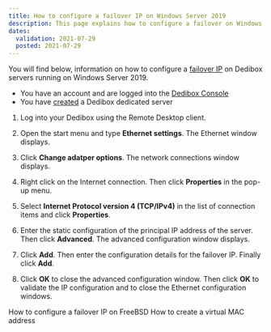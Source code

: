 ```yaml
---
title: How to configure a failover IP on Windows Server 2019
description: This page explains how to configure a failover on Windows Server 2019.
dates:
  validation: 2021-07-29
  posted: 2021-07-29
---
```


You will find below, information on how to configure a [failover IP](/dedibox-network/ip-failover/concepts/#failover-ips) on Dedibox servers running on Windows Server 2019.

<Message type="requirement">

  - You have an account and are logged into the [Dedibox Console](https://console.online.net)
  - You have [created](/dedibox/dedicated-servers/how-to/order-a-server) a Dedibox dedicated server

</Message>

1. Log into your Dedibox using the Remote Desktop client.

2. Open the start menu and type **Ethernet settings**. The Ethernet window displays. 

    <Lightbox src="scaleway_windows_ipfo1.png" alt="" />

3. Click **Change adatper options**. The network connections window displays. 

4. Right click on the Internet connection. Then click **Properties** in the pop-up menu.

5. Select **Internet Protocol version 4 (TCP/IPv4)** in the list of connection items and click **Properties**.

6. Enter the static configuration of the principal IP address of the server. Then click **Advanced**. The advanced configuration window displays. 

    <Lightbox src="scaleway_windows_ipfo2.png" alt="" />
    
7. Click **Add**. Then enter the configuration details for the failover IP. Finally click **Add**.
    
    <Lightbox src="scaleway_windows_ipfo3.png" alt="" />
    
8. Click **OK** to close the advanced configuration window. Then click **OK** to validate the IP configuration and to close the Ethernet configuration windows.

<Navigation title="See Also">
  <PreviousButton to="/dedibox-network/ip-failover/how-to/configure-freebsd">How to configure a failover IP on FreeBSD</PreviousButton>
  <NextButton to="/dedibox-network/ip-failover/how-to/create-virtual-mac">How to create a virtual MAC address</NextButton>
</Navigation>

